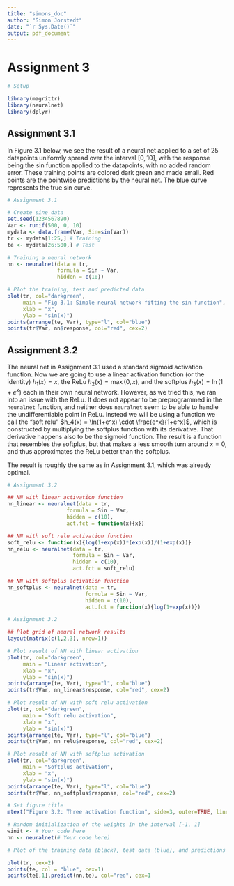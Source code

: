 ```yaml
---
title: "simons_doc"
author: "Simon Jorstedt"
date: "`r Sys.Date()`"
output: pdf_document
---
```



# Assignment 3

```r
# Setup

library(magrittr)
library(neuralnet)
library(dplyr)
```

## Assignment 3.1
In Figure 3.1 below, we see the result of a neural net applied to a set of $25$ datapoints uniformly spread over the interval $[0, 10]$, with the response being the sin function applied to the datapoints, with no added random error. These training points are colored dark green and made small. Red points are the pointwise predictions by the neural net. The blue curve represents the true sin curve.

```r
# Assignment 3.1

# Create sine data
set.seed(1234567890)
Var <- runif(500, 0, 10)
mydata <- data.frame(Var, Sin=sin(Var))
tr <- mydata[1:25,] # Training
te <- mydata[26:500,] # Test

# Training a neural network
nn <- neuralnet(data = tr,
                formula = Sin ~ Var,
                hidden = c(10))

# Plot the training, test and predicted data
plot(tr, col="darkgreen",
     main = "Fig 3.1: Simple neural network fitting the sin function",
     xlab = "x",
     ylab = "sin(x)")
points(arrange(te, Var), type="l", col="blue")
points(tr$Var, nn$response, col="red", cex=2)

```

## Assignment 3.2
The neural net in Assignment 3.1 used a standard sigmoid activation function. Now we are going to use a linear activation function (or the identity) $h_1(x) = x$, the ReLu $h_2(x) = \max(0, x)$, and the softplus $h_3(x) = \ln(1+e^x)$ each in their own neural network. However, as we tried this, we ran into an issue with the ReLu. It does not appear to be preprogrammed in the `neuralnet` function, and neither does `neuralnet` seem to be able to handle the undifferentiable point in ReLu. Instead we will be using a function we call the "soft relu" $h_4(x) = \ln(1+e^x) \cdot \frac{e^x}{1+e^x}$, which is constructed by multiplying the softplus function with its derivative. That derivative happens also to be the sigmoid function. The result is a function that resembles the softplus, but that makes a less smooth turn around $x=0$, and thus approximates the ReLu better than the softplus.

The result is roughly the same as in Assignment 3.1, which was already optimal.

```r
# Assignment 3.2

## NN with linear activation function
nn_linear <- neuralnet(data = tr,
                   formula = Sin ~ Var,
                   hidden = c(10),
                   act.fct = function(x){x})

## NN with soft relu activation function
soft_relu <- function(x){log(1+exp(x))*(exp(x))/(1+exp(x))}
nn_relu <- neuralnet(data = tr,
                     formula = Sin ~ Var,
                     hidden = c(10),
                     act.fct = soft_relu)

## NN with softplus activation function
nn_softplus <- neuralnet(data = tr,
                         formula = Sin ~ Var,
                         hidden = c(10),
                         act.fct = function(x){log(1+exp(x))})

```

```r
# Assignment 3.2

## Plot grid of neural network results
layout(matrix(c(1,2,3), nrow=1))

# Plot result of NN with linear activation
plot(tr, col="darkgreen",
     main = "Linear activation",
     xlab = "x",
     ylab = "sin(x)")
points(arrange(te, Var), type="l", col="blue")
points(tr$Var, nn_linear$response, col="red", cex=2)

# Plot result of NN with soft relu activation
plot(tr, col="darkgreen",
     main = "Soft relu activation",
     xlab = "x",
     ylab = "sin(x)")
points(arrange(te, Var), type="l", col="blue")
points(tr$Var, nn_relu$response, col="red", cex=2)

# Plot result of NN with softplus activation
plot(tr, col="darkgreen",
     main = "Softplus activation",
     xlab = "x",
     ylab = "sin(x)")
points(arrange(te, Var), type="l", col="blue")
points(tr$Var, nn_softplus$response, col="red", cex=2)

# Set figure title
mtext("Figure 3.2: Three activation function", side=3, outer=TRUE, line=-1)
```



```r
# Random initialization of the weights in the interval [-1, 1]
winit <- # Your code here
nn <- neuralnet(# Your code here)

# Plot of the training data (black), test data (blue), and predictions (red)

plot(tr, cex=2)
points(te, col = "blue", cex=1)
points(te[,1],predict(nn,te), col="red", cex=1
```

